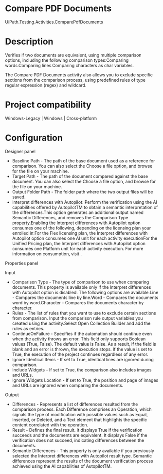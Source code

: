﻿# Compare PDF Documents

UiPath.Testing.Activities.ComparePdfDocuments

# Description

Verifies if two documents are equivalent, using multiple comparison options,
                including the following comparison types:Comparing words.Comparing lines.Comparing characters as
                            char variables.

The Compare PDF Documents activity also allows you to exclude specific
                sections from the comparison process, using predefined rules of type regular
                expression (regex) and wildcard.

# Project compatibility

Windows-Legacy | Windows | Cross-platform

# Configuration

Designer panel

* Baseline Path - The path of the base document used as a reference for comparison. You can also select the Choose a file option, and browse for the file on your machine.
* Target Path - The path of the document compared against the base document. You can also select the Choose a file option, and browse for the file on your machine.
* Output Folder Path - The folder path where the two output files will be saved.
* Interpret differences with Autopilot: Perform the verification using the AI capabilities offered by AutopilotTM to obtain a semantic interpretation of the differences.This option generates an additional output named Semantic Differences, and removes the Comparison Type property.Enabling the Interpret differences with Autopilot option consumes one of the following, depending on the licensing plan your enrolled in:For the Flex licensing plan, the Interpret differences with Autopilot option consumes one AI unit for each activity executionFor the Unified Pricing plan, the Interpret differences with Autopilot option consumes one Platform unit for each activity execution. For more information on consumption, visit .

Properties panel

Input

* Comparison Type - The type of comparison to use when comparing documents. This property is available only if the Interpret differences with Autopilot option is disabled. The following options are available:Line - Compares the documents line by line.Word - Compares the documents word by word.Character - Compares the documents character by character.
* Rules - The list of rules that you want to use to exclude certain sections from comparison. Input the comparison rule output variables you created using the activity.Select Open Collection Builder and add the rules as entries.
* ContinueOnFailure - Specifies if the automation should continue even when the activity throws an error. This field only supports Boolean values (True, False). The default value is False. As a result, if the field is blank and an error is thrown, the execution stops. If the value is set to True, the execution of the project continues regardless of any error.
* Ignore Identical Items - If set to True, identical lines are ignored during comparison.
* Include Widgets - If set to True, the comparison also includes images and URLs.
* Ignore Widgets Location - If set to True, the position and page of images and URLs are ignored when comparing the documents.

Output

* Differences - Represents a list of differences resulted from the comparison process. Each Difference comprises an Operation, which signals the type of modification with possible values such as Equal, Inserted, or Deleted, and a Text element that highlights the specific content correlated with the operation.
* Result - Defines the final result. It displays True if the verification succeeds and the documents are equivalent. It displays False if the verification does not succeed, indicating differences between the documents.
* Semantic Differences - This property is only available if you previously selected the Interpret differences with Autopilot result type. Semantic differences represent the results of the document verification process achieved using the AI capabilities of AutopilotTM.
